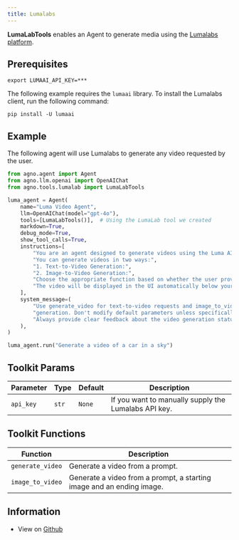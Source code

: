 ```yaml
---
title: Lumalabs
---
```


**LumaLabTools** enables an Agent to generate media using the [Lumalabs platform](https://lumalabs.ai/dream-machine).

## Prerequisites

```shell
export LUMAAI_API_KEY=***
```

The following example requires the `lumaai` library. To install the Lumalabs client, run the following command:

```shell
pip install -U lumaai
```

## Example

The following agent will use Lumalabs to generate any video requested by the user.

```python cookbook/tools/lumalabs_tool.py
from agno.agent import Agent
from agno.llm.openai import OpenAIChat
from agno.tools.lumalab import LumaLabTools

luma_agent = Agent(
    name="Luma Video Agent",
    llm=OpenAIChat(model="gpt-4o"),
    tools=[LumaLabTools()],  # Using the LumaLab tool we created
    markdown=True,
    debug_mode=True,
    show_tool_calls=True,
    instructions=[
        "You are an agent designed to generate videos using the Luma AI API.",
        "You can generate videos in two ways:",
        "1. Text-to-Video Generation:",
        "2. Image-to-Video Generation:",
        "Choose the appropriate function based on whether the user provides image URLs or just a text prompt.",
        "The video will be displayed in the UI automatically below your response, so you don't need to show the video URL in your response.",
    ],
    system_message=(
        "Use generate_video for text-to-video requests and image_to_video for image-based "
        "generation. Don't modify default parameters unless specifically requested. "
        "Always provide clear feedback about the video generation status."
    ),
)

luma_agent.run("Generate a video of a car in a sky")
```

## Toolkit Params

| Parameter | Type | Default | Description |
|-----------|------|---------|-------------|
| `api_key` | `str` | `None` | If you want to manually supply the Lumalabs API key. |

## Toolkit Functions

| Function | Description |
|----------|-------------|
| `generate_video` | Generate a video from a prompt. |
| `image_to_video` | Generate a video from a prompt, a starting image and an ending image. |

## Information

- View on [Github](https://github.com/phidatahq/agno/blob/main/libs/agno/agno/tools/lumalab.py)
